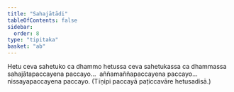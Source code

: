 ```yaml
---
title: "Sahajātādi"
tableOfContents: false
sidebar:
  order: 8
type: "tipitaka"
basket: "ab"
---
```



<DynamicBreadcrumb />

<Division number="145">

<Paragraph number="407">
Hetu ceva sahetuko ca dhammo hetussa ceva sahetukassa ca dhammassa sahajātapaccayena paccayo…  aññamaññapaccayena paccayo…  nissayapaccayena paccayo. (Tīṇipi paccayā paṭiccavāre hetusadisā.)
</Paragraph>
</Division>